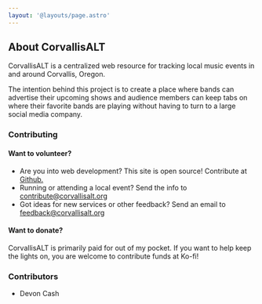 ```yaml
---
layout: '@layouts/page.astro'
---
```



## About CorvallisALT

CorvallisALT is a centralized web resource for tracking local music events in and around Corvallis, Oregon. 

The intention behind this project is 
to create a place where bands can advertise their upcoming shows and audience members can keep tabs on where their favorite bands are playing without having
to turn to a large social media company.

### Contributing

#### Want to volunteer?

- Are you into web development? This site is open source! Contribute at [Github.](https://github.com/DevonCash/corvallisalt)
- Running or attending a local event? Send the info to [contribute@corvallisalt.org](mailto:contribute@corvallisalt.org)
- Got ideas for new services or other feedback? Send an email to [feedback@corvallisalt.org](mailto:feedback@corvallisalt.org)

#### Want to donate?

CorvallisALT is primarily paid for out of my pocket. If you want to help keep the lights on, you are welcome to contribute funds at Ko-fi! 

<KoFi />

### Contributors

- Devon Cash